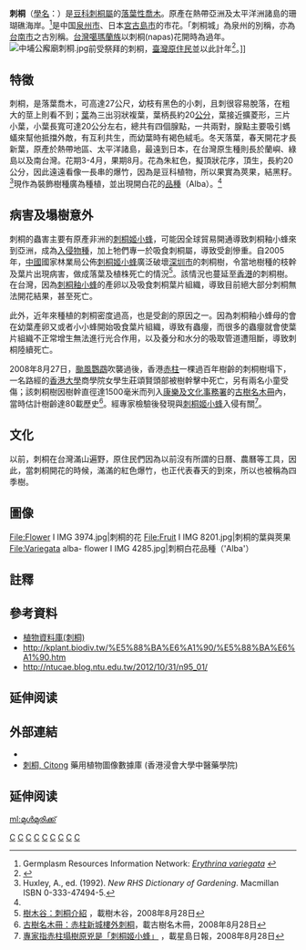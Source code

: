 {{other uses}}
{{Speciesbox 
| taxon = Erythrina variegata
| status = G5
| status_system = TNC
| image = Tree I IMG 6180.jpg
| authority = [[Carolus_Linnaeus|L.]]
| synonyms = 
*E. indica 
*E. variegata var. orientalis
}}

'''刺桐'''（[[學名|學名]]：''{{lang|la|Erythrina variegata}}''）是[[豆科|豆科]][[刺桐屬|刺桐屬]]的[[落葉性|落葉性]][[喬木|喬木]]。原產在熱帶亞洲及太平洋洲諸島的珊瑚礁海岸。<ref name=grin>Germplasm Resources Information Network: [http://www.ars-grin.gov/cgi-bin/npgs/html/taxon.pl?15773 ''Erythrina variegata''] {{Wayback|url=http://www.ars-grin.gov/cgi-bin/npgs/html/taxon.pl?15773 |date=20090508090447 }}</ref>是中国[[泉州市|泉州市]]、日本[[宮古島市|宮古島市]]的市花。「刺桐城」為泉州的別稱，亦為[[台南市|台南市]]之古別稱。[[台灣|台灣]][[噶瑪蘭族|噶瑪蘭族]]以刺桐(napas)花開時為過年。
[[File:中埔公廨廟刺桐.jpg|thumb]]前受祭拜的刺桐，[[臺灣原住民|臺灣原住民]]並以此計年<ref name="劉還月2">{{Cite news|url=|title=在加蚋埔，和歷史相逢！|author=劉還月|language=zh-tw|publisher=《自由時報》|date=1995-08-15|accessdate=}}</ref>。]]

==特徵==
刺桐，是落葉喬木，可高達27公尺，幼枝有黑色的小刺，且刺很容易脫落，在粗大的莖上則看不到；[[葉|葉]]為三出羽狀複葉，葉柄長約20[[公分|公分]]，葉接近擴菱形，三片小葉，小葉長寬可達20公分左右，總共有四個腺點，一共兩對，腺點主要吸引螞蟻來幫他抵擋外敵，有互利共生，而幼葉時有褐色絨毛。冬天落葉，春天開花才長新葉，原產於熱帶地區、太平洋諸島，最遠到日本，在台灣原生種則長於蘭嶼、綠島以及南台灣。花期3-4月，果期8月。花為朱紅色，擬頂狀花序，頂生，長約20公分，因此遠遠看像一長串的爆竹，因為是豆科植物，所以果實為莢果，結黑籽。<ref name=rhs>Huxley, A., ed. (1992). ''New RHS Dictionary of Gardening''. Macmillan ISBN 0-333-47494-5.</ref>現作為裝飾樹種廣為種植，並出現開白花的[[品種|品種]]（Alba）。<ref name=rhs/>

==病害及塌樹意外==
刺桐的蟲害主要有原產非洲的[[刺桐姬小蜂|刺桐姬小蜂]]，可能因全球貿易開通導致刺桐釉小蜂來到亞洲，成為[[入侵物種|入侵物種]]，加上牠們專一於吸食刺桐屬，導致受創慘重。自2005年，[[中國|中國]]國家林業局公佈[[刺桐姬小蜂|刺桐姬小蜂]]廣泛破壞[[深圳市|深圳市]]的刺桐樹，令當地樹種的枝幹及葉片出現病害，做成落葉及植株死亡的情況<ref>[http://www.hktree.com/tree/Erythrina%20variegata.htm 樹木谷：刺桐介紹] {{Wayback|url=http://www.hktree.com/tree/Erythrina%20variegata.htm |date=20200914235203 }}，載樹木谷，2008年8月28日</ref>。該情況也蔓延至[[香港|香港]]的刺桐樹。在台灣，因為[[刺桐釉小蜂|刺桐釉小蜂]]的產卵以及吸食刺桐葉片組織，導致目前絕大部分刺桐無法開花結果，甚至死亡。

此外，近年來種植的刺桐密度過高，也是受創的原因之一。因為刺桐釉小蜂母的會在幼葉產卵又或者小小蜂開始吸食葉片組織，導致有蟲癭，而很多的蟲癭就會使葉片組織不正常增生無法進行光合作用，以及養分和水分的吸取管道遭阻斷，導致刺桐陸續死亡。

2008年8月27日，[[颱風鸚鵡_(2008年)|颱風鸚鵡]]吹襲過後，香港[[赤柱|赤柱]]一棵過百年樹齡的刺桐樹塌下，一名路經的[[香港大學|香港大學]]商學院女學生莊頌賢頭部被樹幹擊中死亡，另有兩名小童受傷；該刺桐樹因樹幹直徑達1500毫米而列入[[康樂及文化事務署|康樂及文化事務署]]的[[古樹名木冊|古樹名木冊]]內，當時估計樹齡達80載歷史<ref>[http://ovt.lcsd.gov.hk/ovt/tree.jsp?id=1264&lang=b5 古樹名木冊：赤柱新城樓外刺桐]{{dead link|date=2017年11月 |bot=InternetArchiveBot |fix-attempted=yes }}，載古樹名木冊，2008年8月28日</ref>。經專家檢驗後發現與[[刺桐姬小蜂|刺桐姬小蜂]]入侵有關<ref>[http://hk.news.yahoo.com/article/080828/3/7xhe.html 專家指赤柱塌樹原兇是「刺桐姬小蜂」] {{Wayback|url=http://hk.news.yahoo.com/article/080828/3/7xhe.html |date=20080901231350 }}，載星島日報，2008年8月28日</ref>。

==文化==
以前，刺桐在台灣滿山遍野，原住民們因為以前沒有所謂的日曆、農曆等工具，因此，當刺桐開花的時候，滿滿的紅色爆竹，也正代表春天的到來，所以也被稱為四季樹。

==圖像==
<gallery>
File:Flower I IMG 3974.jpg|刺桐的花
File:Fruit I IMG 8201.jpg|刺桐的葉與莢果
File:Variegata alba- flower I IMG 4285.jpg|刺桐白花品種（'Alba'）
</gallery>

== 註釋 ==
{{reflist|2}}

==參考資料==
*[http://tpbg.tfri.gov.tw/Plants/plants_info.asp?rid=984 植物資料庫(刺桐)]{{dead link|date=2017年11月 |bot=InternetArchiveBot |fix-attempted=yes }}
*http://kplant.biodiv.tw/%E5%88%BA%E6%A1%90/%E5%88%BA%E6%A1%90.htm
*http://ntucae.blog.ntu.edu.tw/2012/10/31/n95_01/

== 延伸阅读 ==
{{Wikisource further reading}}

==外部連結==
{{commons|Erythrina variegata|刺桐}}
{{refbegin}}
* {{cite paper |url=http://www.agroforestry.net/tti/Erythrina-coraltree.pdf |format=[[PDF|PDF]] |title=Erythrina variegata (coral tree) |first=Craig R. |last=Elevitch |coauthors=W. Arthur Whistler |publisher=The Traditional Tree Initiative |date=April 2006 |journal= |access-date=2011-12-15 |archive-date=2012-02-18 |archive-url=https://web.archive.org/web/20120218185413/http://www.agroforestry.net/tti/Erythrina-coraltree.pdf |dead-url=no }}
*[http://libproject.hkbu.edu.hk/was40/detail?lang=ch&channelid=1288&searchword=herb_id=D00322 刺桐, Citong] {{Wayback|url=http://libproject.hkbu.edu.hk/was40/detail?lang=ch&channelid=1288&searchword=herb_id=D00322 |date=20200914235235 }} 藥用植物圖像數據庫 (香港浸會大學中醫藥學院) {{zh-hant}}{{en}}
{{refend}}

== 延伸阅读 ==
{{Wikisource further reading}}

{{Taxonbar|from=Q715744}}

[[Category:蝶形花亞科|C]]
[[Category:台南市地理|C]]
[[Category:泉州|C]]
[[Category:沖繩縣文化|C]]
[[Category:香港植物|C]]
[[Category:行道樹|C]]
[[Category:落葉植物|C]]
[[Category:卡尔·林奈命名的生物分类|C]]
[[Category:1754年描述的植物|C]]

[[ml:മുൾമുരിക്ക്|ml:മുൾമുരിക്ക്]]
